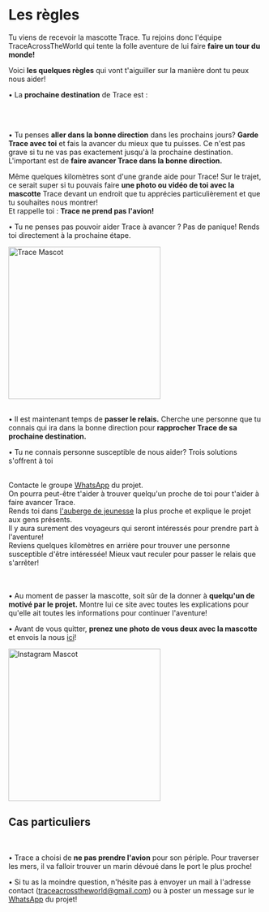 

<meta name="viewport" content="initial-scale=1, width=device-width" />

<div style={{ width: '100%', margin: '0 auto', textAlign: 'center' }}>
<br/><br/>
<br/>

# Les règles 

Tu viens de recevoir la mascotte Trace. Tu rejoins donc l'équipe TraceAcrossTheWorld qui tente la folle aventure de lui faire **faire un tour du monde!**


Voici **les quelques règles** qui vont t'aiguiller sur la manière dont tu peux nous aider!

• La **prochaine destination** de Trace est :

<br/>
<div className="text-center" style={{ display: 'flex', justifyContent: 'center', alignItems: 'center', minHeight: '5vh' }}>
      <div>
        <NextCity/>
      </div>
</div>

<br/>

• Tu penses **aller dans la bonne direction** dans les prochains jours? **Garde Trace avec toi** et fais la avancer du mieux que tu puisses.
Ce n'est pas grave si tu ne vas pas exactement jusqu'à la prochaine destination. L'important est de **faire avancer Trace dans la bonne direction.**  

Même quelques kilomètres sont d'une grande aide pour Trace!
Sur le trajet, ce serait super si tu pouvais faire **une photo ou vidéo de toi avec la mascotte** Trace devant un endroit que tu apprécies particulièrement et que tu souhaites nous montrer!  
Et rappelle toi : **Trace ne prend pas l'avion!**

• Tu ne penses pas pouvoir aider Trace à avancer ? Pas de panique! Rends toi directement à la prochaine étape.

<div style={{ display: "flex", justifyContent: "center" }}>
  <img src="/img/Mascotte/Resize/lama-with-friends.svg" alt="Trace Mascot" width="300" height="300"/>
</div>
<br/>

• Il est maintenant temps de **passer le relais.** Cherche une personne que tu connais qui ira dans la bonne direction pour **rapprocher Trace de sa prochaine destination.**

• Tu ne connais personne susceptible de nous aider? Trois solutions s'offrent à toi

<br/>
<Stack spacing={2} alignItems="center">
  <div className="contour-ombre" style={{ width: "100%", textAlign: "center"}}>
    Contacte le groupe <a href="https://chat.whatsapp.com/FKwW0q23yVk3OdKNKAxGnE" target="_blank" rel="noopener noreferrer">WhatsApp</a> du projet. <br /> On pourra peut-être t'aider à trouver quelqu'un proche de toi pour t'aider à faire avancer Trace.
  </div>
  <div className="contour-ombre" style={{ width: "100%", textAlign: "center"}}>
    Rends toi dans <a href="https://www.hostelworld.com/" target="_blank" rel="noopener noreferrer">l'auberge de jeunesse</a> la plus proche et explique le projet aux gens présents. <br /> Il y aura surement des voyageurs qui seront intéressés pour prendre part à l'aventure!
  </div>
  <div className="contour-ombre" style={{ width: "100%", textAlign: "center"}}>
    Reviens quelques kilomètres en arrière pour trouver une personne susceptible d'être intéressée! Mieux vaut reculer pour passer le relais que s'arrêter!
  </div>
</Stack>

<br/>
<br/>

• Au moment de passer la mascotte, soit sûr de la donner à **quelqu'un de motivé par le projet.** Montre lui ce site avec toutes les explications pour qu'elle ait toutes les informations pour continuer l'aventure!


• Avant de vous quitter, **prenez une photo de vous deux avec la mascotte** et envois la nous <a href="https://www.instagram.com/traceacrosstheworld/" target="_blank" rel="noopener noreferrer">ici</a>!

<div style={{ display: "flex", justifyContent: "center" }}>
  <img src="/img/Mascotte/Resize/lamaoncomputerinstagram.svg" alt="Instagram Mascot" width="300" height="300"/>
</div>

<h2 style={{ textAlign: "center" }}>Cas particuliers</h2>

<br/>

• Trace a choisi de **ne pas prendre l'avion** pour son périple. Pour traverser les mers, il va falloir trouver un marin dévoué dans le port le plus proche!

• Si tu as la moindre question, n'hésite pas à envoyer un mail à l'adresse contact (traceacrosstheworld@gmail.com) ou à poster un message sur le <a href="https://chat.whatsapp.com/FKwW0q23yVk3OdKNKAxGnE" target="_blank" rel="noopener noreferrer">WhatsApp</a> du projet!


</div>
